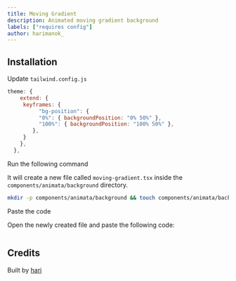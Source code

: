 ```yaml
---
title: Moving Gradient
description: Animated moving gradient background
labels: ["requires config"]
author: harimanok_
---
```


<ComponentPreview name="background-moving-gradient--docs" />

## Installation

<Steps>

<Step>Update `tailwind.config.js`</Step>
```js
theme: {
    extend: {
     keyframes: {
          "bg-position": {
          "0%": { backgroundPosition: "0% 50%" },
          "100%": { backgroundPosition: "100% 50%" },
        },
     }
    },
  },
```

<Step>Run the following command</Step>

It will create a new file called `moving-gradient.tsx` inside the `components/animata/background` directory.

```bash
mkdir -p components/animata/background && touch components/animata/background/moving-gradient.tsx
```

<Step>Paste the code</Step>

Open the newly created file and paste the following code:

```jsx file=<rootDir>/animata/background/moving-gradient.tsx

```

</Steps>

## Credits

Built by [hari](https://github.com/hari)
